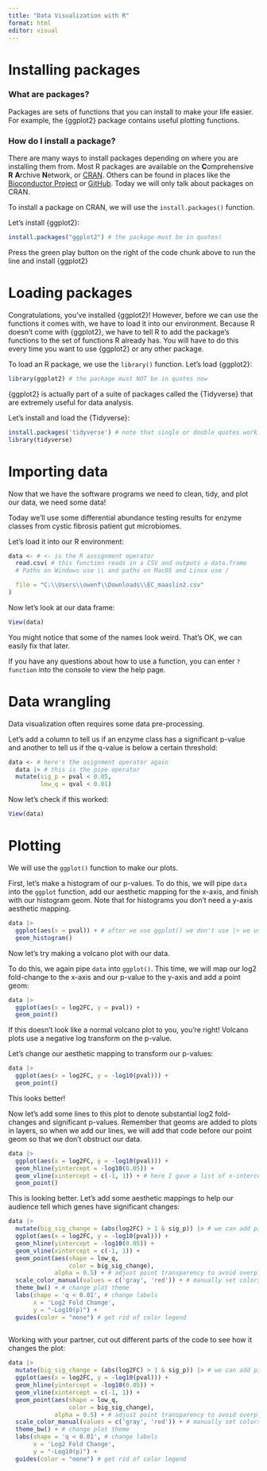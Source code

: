 ---
title: "Data Visualization with R"
format: html
editor: visual
---

# Installing packages

### What are packages?

Packages are sets of functions that you can install to make your life easier. For example, the {ggplot2} package contains useful plotting functions.

### How do I install a package?

There are many ways to install packages depending on where you are installing them from. Most R packages are available on the **C**omprehensive **R** **A**rchive **N**etwork, or [CRAN](https://cran.r-project.org/). Others can be found in places like the [Bioconductor Project](https://www.bioconductor.org/) or [GitHub](https://github.com/). Today we will only talk about packages on CRAN.

To install a package on CRAN, we will use the `install.packages()` function.

Let's install {ggplot2}:

```{r}
install.packages("ggplot2") # the package must be in quotes!
```

Press the green play button on the right of the code chunk above to run the line and install {ggplot2}

# Loading packages

Congratulations, you've installed {ggplot2}! However, before we can use the functions it comes with, we have to load it into our environment. Because R doesn't come with {ggplot2}, we have to tell R to add the package's functions to the set of functions R already has. You will have to do this every time you want to use {ggplot2} or any other package.

To load an R package, we use the `library()` function. Let's load {ggplot2}:

```{r}
library(ggplot2) # the package must NOT be in quotes now
```

{ggplot2} is actually part of a suite of packages called the {Tidyverse} that are extremely useful for data analysis.

Let's install and load the {Tidyverse}:

```{r}
install.packages('tidyverse') # note that single or double quotes work
library(tidyverse)
```

# Importing data

Now that we have the software programs we need to clean, tidy, and plot our data, we need some data!

Today we'll use some differential abundance testing results for enzyme classes from cystic fibrosis patient gut microbiomes.

Let's load it into our R environment:

```{r}
data <- # <- is the R assignment operator
  read.csv( # this function reads in a CSV and outputs a data.frame
  # Paths on Windows use \\ and paths on MacOS and Linux use /

  file = "C:\\Users\\owenf\\Downloads\\EC_maaslin2.csv"
)
```

Now let's look at our data frame:

```{r}
View(data)
```

You might notice that some of the names look weird. That's OK, we can easily fix that later.

If you have any questions about how to use a function, you can enter `?function` into the console to view the help page.

# Data wrangling

Data visualization often requires some data pre-processing.

Let's add a column to tell us if an enzyme class has a significant p-value and another to tell us if the q-value is below a certain threshold:

```{r}
data <- # here's the asignment operator again
  data |> # this is the pipe operator
  mutate(sig_p = pval < 0.05,
         low_q = qval < 0.01)
```

Now let's check if this worked:

```{r}
View(data)
```

# Plotting

We will use the `ggplot()` function to make our plots.

First, let's make a histogram of our p-values. To do this, we will pipe `data` into the `ggplot` function, add our aesthetic mapping for the x-axis, and finish with our histogram geom. Note that for histograms you don't need a y-axis aesthetic mapping.

```{r}
data |>
  ggplot(aes(x = pval)) + # after we use ggplot() we don't use |> we use +
  geom_histogram()
```

Now let's try making a volcano plot with our data.

To do this, we again pipe `data` into `ggplot()`. This time, we will map our log2 fold-change to the x-axis and our p-value to the y-axis and add a point geom:

```{r}
data |>
  ggplot(aes(x = log2FC, y = pval)) +
  geom_point()
```

If this doesn't look like a normal volcano plot to you, you're right! Volcano plots use a negative log transform on the p-value.

Let's change our aesthetic mapping to transform our p-values:

```{r}
data |>
  ggplot(aes(x = log2FC, y = -log10(pval))) +
  geom_point()
```

This looks better!

Now let's add some lines to this plot to denote substantial log2 fold-changes and significant p-values. Remember that geoms are added to plots in layers, so when we add our lines, we will add that code before our point geom so that we don't obstruct our data.

```{r}
data |>
  ggplot(aes(x = log2FC, y = -log10(pval))) +
  geom_hline(yintercept = -log10(0.05)) +
  geom_vline(xintercept = c(-1, 1)) + # here I gave a list of x-intercepts. R lists look like c()
  geom_point() 
```

This is looking better. Let's add some aesthetic mappings to help our audience tell which genes have significant changes:

```{r}
data |>
  mutate(big_sig_change = (abs(log2FC) > 1 & sig_p)) |> # we can add piped functions to add new columns
  ggplot(aes(x = log2FC, y = -log10(pval))) +
  geom_hline(yintercept = -log10(0.05)) +
  geom_vline(xintercept = c(-1, 1)) + 
  geom_point(aes(shape = low_q,
                 color = big_sig_change),
             alpha = 0.5) + # adjust point transparency to avoid overplotting
  scale_color_manual(values = c('gray', 'red')) + # manually set colors 
  theme_bw() + # change plot theme
  labs(shape = 'q < 0.01', # change labels
       x = 'Log2 Fold Change',
       y = "-Log10(p)") +
  guides(color = "none") # get rid of color legend
  
```

Working with your partner, cut out different parts of the code to see how it changes the plot:

```{r}
data |>
  mutate(big_sig_change = (abs(log2FC) > 1 & sig_p)) |> # we can add piped functions to add new columns
  ggplot(aes(x = log2FC, y = -log10(pval))) +
  geom_hline(yintercept = -log10(0.05)) +
  geom_vline(xintercept = c(-1, 1)) + 
  geom_point(aes(shape = low_q,
                 color = big_sig_change),
             alpha = 0.5) + # adjust point transparency to avoid overplotting
  scale_color_manual(values = c('gray', 'red')) + # manually set colors 
  theme_bw() + # change plot theme
  labs(shape = 'q < 0.01', # change labels
       x = 'Log2 Fold Change',
       y = "-Log10(p)") +
  guides(color = "none") # get rid of color legend
```
